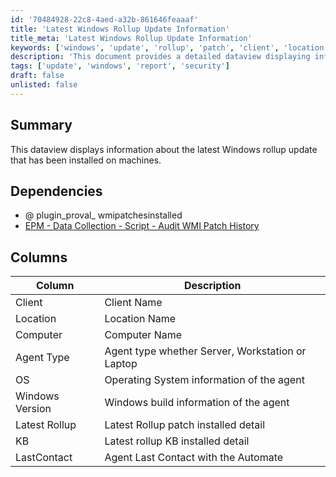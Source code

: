 ```yaml
---
id: '70484928-22c8-4aed-a32b-861646feaaaf'
title: 'Latest Windows Rollup Update Information'
title_meta: 'Latest Windows Rollup Update Information'
keywords: ['windows', 'update', 'rollup', 'patch', 'client', 'location', 'computer', 'agent', 'os', 'version', 'kb', 'contact']
description: 'This document provides a detailed dataview displaying information about the latest Windows rollup update that has been installed on various machines, including details such as client name, location, computer name, agent type, operating system, Windows version, latest rollup patch, and last contact with the Automate.'
tags: ['update', 'windows', 'report', 'security']
draft: false
unlisted: false
---
```

## Summary

This dataview displays information about the latest Windows rollup update that has been installed on machines.

## Dependencies

- @ plugin_proval_ wmipatchesinstalled
- [EPM - Data Collection - Script - Audit WMI Patch History](https://proval.itglue.com/DOC-5078775-8143435)

## Columns

| Column          | Description                                               |
|-----------------|-----------------------------------------------------------|
| Client          | Client Name                                              |
| Location        | Location Name                                            |
| Computer        | Computer Name                                            |
| Agent Type      | Agent type whether Server, Workstation or Laptop         |
| OS              | Operating System information of the agent                |
| Windows Version  | Windows build information of the agent                   |
| Latest Rollup   | Latest Rollup patch installed detail                      |
| KB              | Latest rollup KB installed detail                         |
| LastContact     | Agent Last Contact with the Automate                      |













